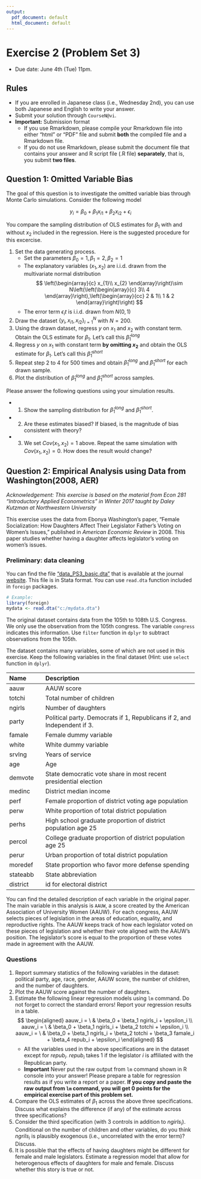 ```yaml
---
output:
  pdf_document: default
  html_document: default
---
```


# Exercise 2 (Problem Set 3)

* Due date: June 4th (Tue) 11pm.

## Rules

- If you are enrolled in Japanese class (i.e., Wednesday 2nd), you can use both Japanese and English to write your answer. 
- Submit your solution through `CourseN@vi`.
- **Important:** Submission format
  - If you use Rmarkdown, please compile your Rmarkdown file into either "html" or "PDF" file and submit **both** the compiled file and a Rmarkdown file. 
  - If you do not use Rmarkdown, please submit the document file that contains your answer and R script file (.R file) **separately**, that is, you submit **two files**.

## Question 1: Omitted Variable Bias

The goal of this question is to investigate the omitted variable bias through Monte Carlo simulations. Consider the following model 

$$
y_i = \beta_0 + \beta_1 x_{i1} + \beta_2 x_{i2} + \epsilon_i
$$

You compare the sampling distribution of OLS estimates for $\beta_1$ with and without $x_2$ included in the regression. Here is the suggested procedure for this excercise.

1. Set the data generating process. 
    - Set the parameters $\beta_0 = 1, \beta_1 = 2, \beta_2 = 1$
    - The explanatory variables $(x_1, x_2)$ are i.i.d. drawn from the multivariate normal distribution
    $$
    \left(\begin{array}{c}
x_{1}\\
x_{2}
\end{array}\right)\sim N\left(\left(\begin{array}{c}
3\\
4
\end{array}\right),\left(\begin{array}{cc}
2 & 1\\
1 & 2
\end{array}\right)\right)
    $$
    - The error term $\epsilon_it$ is i.i.d. drawn from $N(0, 1)$
1. Draw the dataset $\{y_i, x_{i1}, x_{i2} \}_{i=1}^N$ with $N = 200$.
3. Using the drawn dataset, regress $y$ on $x_1$ and $x_2$ with constant term. Obtain the OLS estimate for $\beta_1$. Let's call this $\hat\beta_1^{long}$ 
4. Regress $y$ on $x_1$ with constant term **by omitting $x_2$** and obtain the OLS estimate for $\beta_1$. Let's call this $\hat\beta_1^{short}$  
5. Repeat step 2 to 4 for $500$ times and obtain $\hat\beta_1^{long}$ and $\hat\beta_1^{short}$ for each drawn sample. 
6. Plot the distribution of $\hat\beta_1^{long}$ and $\hat\beta_1^{short}$ across samples. 

Please answer the following questions using your simulation results.

- (1) Show the sampling distribution for $\hat\beta_1^{long}$ and $\hat\beta_1^{short}$. 
- (2) Are these estimates biased? If biased, is the magnitude of bias consistent with theory? 
- (3) We set $Cov(x_1, x_2)=1$ above. Repeat the same simulation with $Cov(x_1, x_2)=0$. How does the result would change?

## Question 2: Empirical Analysis using Data from Washington(2008, AER)

*Acknowledgement: This exercise is based on the material from Econ 281 "Introductory Applied Econometrics" in Winter 2017 taught by Daley Kutzman at Northwestern University* 

This exercise uses the data from Ebonya Washington's paper, "Female Socialization: How Daughters Affect Their Legislator Father's Voting on Women's Issues," published in *American Economic Review* in 2008. This paper studies whether having a daughter affects legislator's voting on women's issues. 


### Preliminary: data cleaning

You can find the file ["data_PS3_basic.dta"](data_PS3_basic.dta) that is available at the journal [website](https://www.aeaweb.org/articles?id=10.1257/aer.98.1.311). 
This file is in Stata format. You can use `read.dta` function included in `foreign` packages.

```r
# Example: 
library(foreign)
mydata <- read.dta("c:/mydata.dta")
```

The original dataset contains data from the 105th to 108th U.S. Congress. 
We only use the observation from the 105th congress. The variable `congress` indicates this information. Use `filter` function in `dplyr` to subtract observations from the 105th.

The dataset contains many variables, some of which are not used in this exercise. Keep the following variables in the final dataset (Hint: use `select` function in `dplyr`).

| Name | Description 
|:-----------|:-------------------------------------------------|
|aauw |AAUW score
|totchi| Total number of children
|ngirls | Number of daughters
|party | Political party. Democrats if 1, Republicans if 2, and Independent if 3.
|famale | Female dummy variable
|white | White dummy variable
|srvlng | Years of service
|age |  Age
|demvote | State democratic vote share in most recent presidential election
|medinc | District median income
|perf | Female proportion of district voting age population
|perw | White proportion of total district population
|perhs | High school graduate proportion of district population age 25
|percol | College graduate proportion of district population age 25
|perur | Urban proportion of total district population
|moredef | State proportion who favor more defense spending
|stateabb | State abbreviation 
|district | id for electoral district

You can find the detailed description of each variable in the original paper. The main variable in this analysis is `AAUW`, a score created by the American Association of University Women (AAUW). For each congress, AAUW selects pieces of
legislation in the areas of education, equality, and reproductive rights. The AAUW keeps track of how each
legislator voted on these pieces of legislation and whether their vote aligned with the AAUW's position. The
legislator's score is equal to the proportion of these votes made in agreement with the AAUW.

### Questions

1. Report summary statistics of the following variables in the dataset: political party, age, race, gender, AAUW score, the number of children, and the number of daughters.
2. Plot the AAUW score against the number of daughters. 
1. Estimate the following linear regression models using `lm` command. Do not forget to correct the standard errors! Report your regression results in a table. 
    $$
    \begin{aligned}
    aauw_i = \ & \beta_0 + \beta_1 ngirls_i + \epsilon_i \\
    aauw_i = \ & \beta_0 + \beta_1 ngirls_i + \beta_2 totchi + \epsilon_i \\
    aauw_i = \ & \beta_0 + \beta_1 ngirls_i + \beta_2 totchi + \beta_3 famale_i + \beta_4 repub_i + \epsilon_i 
    \end{aligned}
    $$
    - All the variables used in the above specifications are in the dataset except for $repub_i$. $repub_i$ takes 1 if the legislator $i$ is affiliated with the Republican party. 
    - **Important** Never put the raw output from `lm` command shown in R console into your answer! Please prepare a table for regression results as if you write a report or a paper. **If you copy and paste the raw output from `lm` command, you will get 0 points for the empirical exercise part of this problem set.**
1. Compare the OLS estimates of $\beta_1$ across the above three specifications. Discuss what explains the difference (if any) of the estimate across three specifications?
2. Consider the third specification (with 3 controls in addition to $ngirls_i$). Conditional on the number of children and other variables, do you think $ngrils_i$ is plausibly exogenous (i.e., uncorrelated with the error term)? Discuss.
3. It is possible that the effects of having daughters might be different for female and male legislators. Estimate a regression model  that allow for heterogenous effects of daughters for male and female. Discuss whether this story is true or not. 

